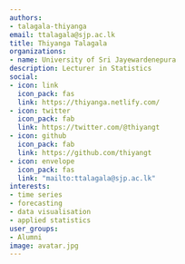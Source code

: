 ```yaml
---
authors:
- talagala-thiyanga
email: ttalagala@sjp.ac.lk
title: Thiyanga Talagala
organizations:
- name: University of Sri Jayewardenepura
description: Lecturer in Statistics
social:
- icon: link
  icon_pack: fas
  link: https://thiyanga.netlify.com/
- icon: twitter
  icon_pack: fab
  link: https://twitter.com/@thiyangt
- icon: github
  icon_pack: fab
  link: https://github.com/thiyangt
- icon: envelope
  icon_pack: fas
  link: "mailto:ttalagala@sjp.ac.lk"
interests:
- time series
- forecasting
- data visualisation
- applied statistics
user_groups:
- Alumni
image: avatar.jpg
---
```

